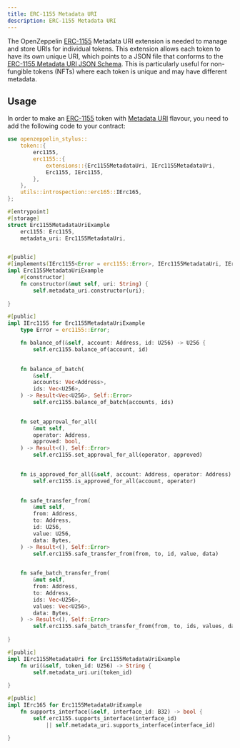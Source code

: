 ```yaml
---
title: ERC-1155 Metadata URI
description: ERC-1155 Metadata URI
---
```


The OpenZeppelin [ERC-1155](erc1155.mdx) Metadata URI extension is needed to manage and store URIs for individual tokens. This extension allows each token to have its own unique URI,
which points to a JSON file that conforms to the [ERC-1155 Metadata URI JSON Schema](https://eips.ethereum.org/EIPS/eip-1155#erc-1155-metadata-uri-json-schema).
This is particularly useful for non-fungible tokens (NFTs) where each token is unique and may have different metadata.

## Usage

In order to make an [ERC-1155](erc1155.mdx) token with [Metadata URI](https://docs.rs/openzeppelin-stylus/0.3.0-rc.1/openzeppelin_stylus/token/erc1155/extensions/metadata_uri/index.html) flavour,
you need to add the following code to your contract:

```rust
use openzeppelin_stylus::
    token::{
        erc1155,
        erc1155::{
            extensions::{Erc1155MetadataUri, IErc1155MetadataUri,
            Erc1155, IErc1155,
        },
    },
    utils::introspection::erc165::IErc165,
};

#[entrypoint]
#[storage]
struct Erc1155MetadataUriExample 
    erc1155: Erc1155,
    metadata_uri: Erc1155MetadataUri,


#[public]
#[implements(IErc1155<Error = erc1155::Error>, IErc1155MetadataUri, IErc165)]
impl Erc1155MetadataUriExample 
    #[constructor]
    fn constructor(&mut self, uri: String) {
        self.metadata_uri.constructor(uri);
    
}

#[public]
impl IErc1155 for Erc1155MetadataUriExample 
    type Error = erc1155::Error;

    fn balance_of(&self, account: Address, id: U256) -> U256 {
        self.erc1155.balance_of(account, id)
    

    fn balance_of_batch(
        &self,
        accounts: Vec<Address>,
        ids: Vec<U256>,
    ) -> Result<Vec<U256>, Self::Error> 
        self.erc1155.balance_of_batch(accounts, ids)
    

    fn set_approval_for_all(
        &mut self,
        operator: Address,
        approved: bool,
    ) -> Result<(), Self::Error> 
        self.erc1155.set_approval_for_all(operator, approved)
    

    fn is_approved_for_all(&self, account: Address, operator: Address) -> bool 
        self.erc1155.is_approved_for_all(account, operator)
    

    fn safe_transfer_from(
        &mut self,
        from: Address,
        to: Address,
        id: U256,
        value: U256,
        data: Bytes,
    ) -> Result<(), Self::Error> 
        self.erc1155.safe_transfer_from(from, to, id, value, data)
    

    fn safe_batch_transfer_from(
        &mut self,
        from: Address,
        to: Address,
        ids: Vec<U256>,
        values: Vec<U256>,
        data: Bytes,
    ) -> Result<(), Self::Error> 
        self.erc1155.safe_batch_transfer_from(from, to, ids, values, data)
    
}

#[public]
impl IErc1155MetadataUri for Erc1155MetadataUriExample 
    fn uri(&self, token_id: U256) -> String {
        self.metadata_uri.uri(token_id)
    
}

#[public]
impl IErc165 for Erc1155MetadataUriExample 
    fn supports_interface(&self, interface_id: B32) -> bool {
        self.erc1155.supports_interface(interface_id)
            || self.metadata_uri.supports_interface(interface_id)
    
}
```
